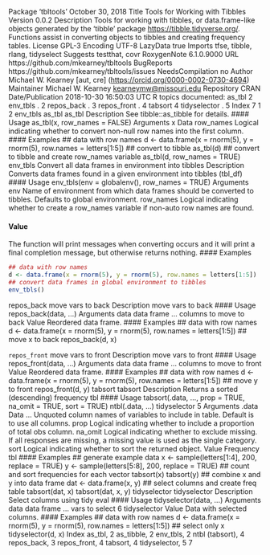 Package ‘tbltools’
October 30, 2018
Title Tools for Working with Tibbles
Version 0.0.2
Description Tools for working with tibbles, or data.frame-like objects
generated by the 'tibble' package <https://tibble.tidyverse.org/>. Functions
assist in converting objects to tibbles and creating frequency tables.
License GPL-3
Encoding UTF-8
LazyData true
Imports tfse, tibble, rlang, tidyselect
Suggests testthat, covr
RoxygenNote 6.1.0.9000
URL https://github.com/mkearney/tbltools
BugReports https://github.com/mkearney/tbltools/issues
NeedsCompilation no
Author Michael W. Kearney [aut, cre] (<https://orcid.org/0000-0002-0730-4694>)
Maintainer Michael W. Kearney <kearneymw@missouri.edu>
Repository CRAN
Date/Publication 2018-10-30 16:50:03 UTC
R topics documented:
as_tbl 2
env_tbls . 2
repos_back . 3
repos_front . 4
tabsort 4
tidyselector . 5
Index 7
1
2 env_tbls
as_tbl as_tbl
Description
See tibble::as_tibble for details.
#### Usage
as_tbl(x, row_names = FALSE)
Arguments
x Data
row_names Logical indicating whether to convert non-null row names into the first column.
#### Examples
## data with row names
d <- data.frame(x = rnorm(5), y = rnorm(5), row.names = letters[1:5])
## convert to tibble
as_tbl(d)
## convert to tibble and create row_names variable
as_tbl(d, row_names = TRUE)
env_tbls Convert all data frames in environment into tibbles
Description
Converts data frames found in a given environment into tibbles (tbl_df)
#### Usage
env_tbls(env = globalenv(), row_names = TRUE)
Arguments
env Name of environment from which data frames should be converted to tibbles.
Defaults to global environment.
row_names Logical indicating whether to create a row_names variable if non-auto row names
are found.

#### Value
The function will print messages when converting occurs and it will print a final completion message,
but otherwise returns nothing.
#### Examples
```r
## data with row names
d <- data.frame(x = rnorm(5), y = rnorm(5), row.names = letters[1:5])
## convert data frames in global environment to tibbles
env_tbls()
```

repos_back move vars to back
Description
move vars to back
#### Usage
repos_back(data, ...)
Arguments
data data frame
... columns to move to back
Value
Reordered data frame.
#### Examples
## data with row names
d <- data.frame(x = rnorm(5), y = rnorm(5), row.names = letters[1:5])
## move x to back
repos_back(d, x)



``repos_front`` move vars to front
Description
move vars to front
#### Usage
repos_front(data, ...)
Arguments
data data frame
... columns to move to front
Value
Reordered data frame.
#### Examples
## data with row names
d <- data.frame(x = rnorm(5), y = rnorm(5), row.names = letters[1:5])
## move y to front
repos_front(d, y)
tabsort tabsort
Description
Returns a sorted (descending) frequency tbl
#### Usage
tabsort(.data, ..., prop = TRUE, na_omit = TRUE, sort = TRUE)
ntbl(.data, ...)
tidyselector 5
Arguments
.data Data
... Unquoted column names of variables to include in table. Default is to use all
columns.
prop Logical indicating whether to include a proportion of total obs column.
na_omit Logical indicating whether to exclude missing. If all responses are missing, a
missing value is used as the single category.
sort Logical indicating whether to sort the returned object.
Value
Frequency tbl
#### Examples
## generate example data
x <- sample(letters[1:4], 200, replace = TRUE)
y <- sample(letters[5:8], 200, replace = TRUE)
## count and sort frequencies for each vector
tabsort(x)
tabsort(y)
## combine x and y into data frame
dat <- data.frame(x, y)
## select columns and create freq table
tabsort(dat, x)
tabsort(dat, x, y)
tidyselector tidyselector
Description
Select columns using tidy eval
#### Usage
tidyselector(data, ...)
Arguments
data data frame
... vars to select
6 tidyselector
Value
Data with selected columns.
#### Examples
## data with row names
d <- data.frame(x = rnorm(5), y = rnorm(5), row.names = letters[1:5])
## select only x
tidyselector(d, x)
Index
as_tbl, 2
as_tibble, 2
env_tbls, 2
ntbl (tabsort), 4
repos_back, 3
repos_front, 4
tabsort, 4
tidyselector, 5
7
